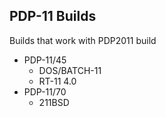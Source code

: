 == PDP-11 Builds ==

Builds that work with PDP2011 build
* PDP-11/45
** DOS/BATCH-11
** RT-11 4.0
* PDP-11/70
** 211BSD
